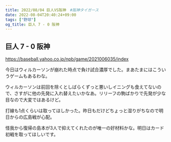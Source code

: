 ```yaml
---
title: 2022/08/04 巨人VS阪神　#阪神タイガース
date: 2022-08-04T20:40:24+09:00
tags: ["野球"]
og_title: 巨人 7 - 0 阪神
---
```


## 巨人 7 - 0 阪神

https://baseball.yahoo.co.jp/npb/game/2021006035/index

今日はウィルカーソンが崩れた時点で負け試合濃厚でした。まあたまにはこういうゲームもあるわな。

ウィルカーソンは前回を除くとしばらくずっと悪いしイニングも食えてないので、さすがに他の先発に入れ替えたいかなあ。リリーフの駒ばかりで先発が少な目なので大変ではあるけど。

打線も1点くらいは取ってほしかった。昨日もだけどちょっと湿りがちなので明日からの広島戦が心配。

怪我から復帰の島本が3人で抑えてくれたのが唯一の好材料かな。明日はカード初戦を取ってほしいです。
